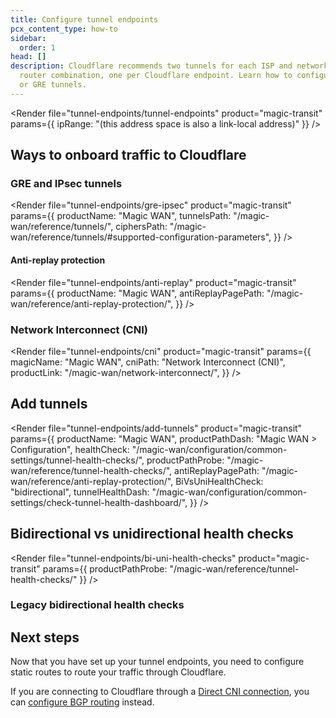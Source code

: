 ```yaml
---
title: Configure tunnel endpoints
pcx_content_type: how-to
sidebar:
  order: 1
head: []
description: Cloudflare recommends two tunnels for each ISP and network location
  router combination, one per Cloudflare endpoint. Learn how to configure IPsec
  or GRE tunnels.
---
```



<Render
	file="tunnel-endpoints/tunnel-endpoints"
	product="magic-transit"
	params={{ ipRange: "(this address space is also a link-local address)" }}
/>

## Ways to onboard traffic to Cloudflare

### GRE and IPsec tunnels

<Render
	file="tunnel-endpoints/gre-ipsec"
	product="magic-transit"
	params={{
		productName: "Magic WAN",
		tunnelsPath: "/magic-wan/reference/tunnels/",
		ciphersPath:
			"/magic-wan/reference/tunnels/#supported-configuration-parameters",
	}}
/>

#### Anti-replay protection

<Render
	file="tunnel-endpoints/anti-replay"
	product="magic-transit"
	params={{
		productName: "Magic WAN",
		antiReplayPagePath: "/magic-wan/reference/anti-replay-protection/",
	}}
/>

### Network Interconnect (CNI)

<Render
	file="tunnel-endpoints/cni"
	product="magic-transit"
	params={{
		magicName: "Magic WAN",
		cniPath: "Network Interconnect (CNI)",
		productLink: "/magic-wan/network-interconnect/",
	}}
/>

## Add tunnels

<Render
	file="tunnel-endpoints/add-tunnels"
	product="magic-transit"
	params={{
		productName: "Magic WAN",
		productPathDash: "Magic WAN > Configuration",
		healthCheck:
			"/magic-wan/configuration/common-settings/tunnel-health-checks/",
		productPathProbe: "/magic-wan/reference/tunnel-health-checks/",
		antiReplayPagePath: "/magic-wan/reference/anti-replay-protection/",
		BiVsUniHealthCheck: "bidirectional",
		tunnelHealthDash:
			"/magic-wan/configuration/common-settings/check-tunnel-health-dashboard/",
	}}
/>

## Bidirectional vs unidirectional health checks

<Render
	file="tunnel-endpoints/bi-uni-health-checks"
	product="magic-transit"
	params={{ productPathProbe: "/magic-wan/reference/tunnel-health-checks/" }}
/>

### Legacy bidirectional health checks

<Render file="legacy-hc-system" product="magic-transit" />

## Next steps

Now that you have set up your tunnel endpoints, you need to configure <GlossaryTooltip term="static route" link="/magic-wan/configuration/manually/how-to/configure-static-routes/">static routes</GlossaryTooltip> to route your traffic through Cloudflare.

If you are connecting to Cloudflare through a [Direct CNI connection](/network-interconnect/express-cni/), you can [configure BGP routing](/magic-wan/configuration/manually/how-to/bgp-peering/) instead.
